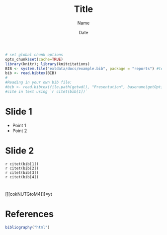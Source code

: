 % Title
% Name
% Date

```r
# set global chunk options
opts_chunk$set(cache=TRUE)
library(knitr); library(knitcitations)
BIB <- system.file("extdata/docs/example.bib", package = "reports") #test .bib
bib <- read.bibtex(BIB)
#
#Reading in your own bib file:
#bib <- read.bibtex(file.path(getwd(), "Presentation", basename(getOption("bib.loc"))))
#cite in text using `r citet(bib[1])`
```

# Slide 1

- Point 1
- Point 2

# Slide 2

`r citet(bib[1])`    
`r citet(bib[2])`    
`r citet(bib[3])`    
`r citet(bib[4])`    

# 
[[[cokNUTGtoM4]]]=yt

# References
```r
bibliography("html") 
```